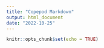 ---
title: "Copepod Markdown"
output: html_document
date: "2022-10-25"
---

```{r setup, include=FALSE}
knitr::opts_chunk$set(echo = TRUE)
```

